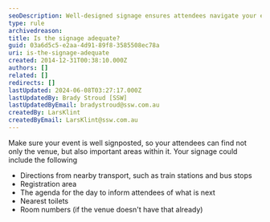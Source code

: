```yaml
---
seoDescription: Well-designed signage ensures attendees navigate your event smoothly and efficiently.
type: rule
archivedreason:
title: Is the signage adequate?
guid: 03a6d5c5-e2aa-4d91-89f8-3585508ec78a
uri: is-the-signage-adequate
created: 2014-12-31T00:38:10.000Z
authors: []
related: []
redirects: []
lastUpdated: 2024-06-08T03:27:17.000Z
lastUpdatedBy: Brady Stroud [SSW]
lastUpdatedByEmail: bradystroud@ssw.com.au
createdBy: LarsKlint
createdByEmail: LarsKlint@ssw.com.au
---
```


Make sure your event is well signposted, so your attendees can find not only the venue, but also important areas within it.
Your signage could include the following

- Directions from nearby transport, such as train stations and bus stops
- Registration area
- The agenda for the day to inform attendees of what is next
- Nearest toilets
- Room numbers (if the venue doesn't have that already)
